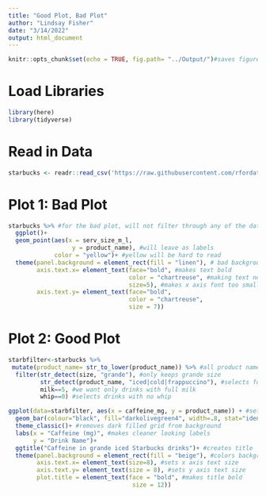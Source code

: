 ---
title: "Good Plot, Bad Plot"
author: "Lindsay Fisher"
date: "3/14/2022"
output: html_document
---

```{r setup, include=FALSE, warning=FALSE, message=FALSE}
knitr::opts_chunk$set(echo = TRUE, fig.path= "../Output/")#saves figures to the output
```

# Load Libraries

```{r, warning=FALSE, message=FALSE}
library(here)
library(tidyverse)
```


# Read in Data

```{r}
starbucks <- readr::read_csv('https://raw.githubusercontent.com/rfordatascience/tidytuesday/master/data/2021/2021-12-21/starbucks.csv')
```


# Plot 1: Bad Plot

```{r badplot, echo=FALSE, warning=FALSE, message=FALSE}
starbucks %>% #for the bad plot, will not filter through any of the data
  ggplot()+
  geom_point(aes(x = serv_size_m_l,
                  y = product_name), #will leave as labels
             color = "yellow")+ #yellow will be hard to read
  theme(panel.background = element_rect(fill = "linen"), # bad background color for yellow points
        axis.text.x= element_text(face="bold", #makes text bold
                                  color = "chartreuse", #making text neon green
                                  size=5), #makes x axis font too small
        axis.text.y= element_text(face="bold",
                                  color = "chartreuse",
                                  size = 7))

```

# Plot 2: Good Plot

```{r echo=FALSE, warning=FALSE, message=FALSE}
starbfilter<-starbucks %>% 
 mutate(product_name= str_to_lower(product_name)) %>% #all product names lowercase
  filter(str_detect(size, "grande"), #only keeps grande size
         str_detect(product_name, "iced|cold|frappuccino"), #selects for cold drinks
         milk==5, #we want only drinks with full milk
         whip==0) #selects drinks with no whip
```

```{r goodplot, echo=FALSE, warning=FALSE, message=FALSE}
ggplot(data=starbfilter, aes(x = caffeine_mg, y = product_name)) + #sets x and y xes
  geom_bar(colour="black", fill="darkolivegreen4", width=.8, stat="identity")+ #makes a bar graph with dark green bars, does not change data
  theme_classic()+ #removes dark filled grid from background
  labs(x = "Caffeine (mg)", #makes cleaner looking labels
       y = "Drink Name")+ 
  ggtitle("Caffeine in grande iced Starbucks drinks")+ #creates title
  theme(panel.background = element_rect(fill = "beige"), #colors background
        axis.text.x= element_text(size=8), #sets x axis text size
        axis.text.y= element_text(size = 8), #sets y axis text size
        plot.title = element_text(face = "bold", #makes title bold
                                   size = 12))
```

